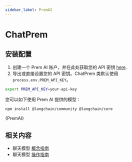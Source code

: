 ```yaml
---
sidebar_label: PremAI
---
```



# ChatPrem

## 安装配置

1. 创建一个 Prem AI 账户，并在此处获取您的 API 密钥 [here](https://studio.premai.io/sign-up).
2. 导出或直接设置您的 API 密钥。ChatPrem 类默认使用 `process.env.PREM_API_KEY`。

```bash
export PREM_API_KEY=your-api-key
```

您可以如下使用 Prem AI 提供的模型：


<IntegrationInstallTooltip></IntegrationInstallTooltip>

```bash npm2yarn
npm install @langchain/community @langchain/core
```


<CodeBlock language="typescript">{PremAI}</CodeBlock>

## 相关内容

- 聊天模型 [概念指南](/docs/concepts/chat_models)
- 聊天模型 [操作指南](/docs/how_to/#chat-models)